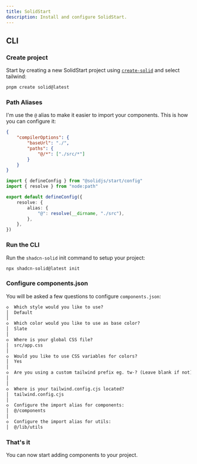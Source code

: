 ```yaml
---
title: SolidStart
description: Install and configure SolidStart.
---
```


## CLI

<Steps>

### Create project

Start by creating a new SolidStart project using [`create-solid`](https://github.com/solidjs/solid-start?tab=readme-ov-file#getting-started) and select tailwind:

```bash
pnpm create solid@latest
```

### Path Aliases

I'm use the `@` alias to make it easier to import your components. This is how you can configure it:

```json title="tsconfig.json"{3-6}
{
	"compilerOptions": {
		"baseUrl": "./",
		"paths": {
			"@/*": ["./src/*"]
		}
	}
}
```

```ts title="vite.config.ts"{5-9}
import { defineConfig } from "@solidjs/start/config"
import { resolve } from "node:path"

export default defineConfig({
	resolve: {
		alias: {
			"@": resolve(__dirname, "./src"),
		},
	},
})
```

### Run the CLI

Run the `shadcn-solid` init command to setup your project:

```bash
npx shadcn-solid@latest init
```

### Configure components.json

You will be asked a few questions to configure `components.json`:

```txt
◇  Which style would you like to use?
│  Default
│
◇  Which color would you like to use as base color?
│  Slate
│
◇  Where is your global CSS file?
│  src/app.css
│
◇  Would you like to use CSS variables for colors?
│  Yes
│
◇  Are you using a custom tailwind prefix eg. tw-? (Leave blank if not)
│
│
◇  Where is your tailwind.config.cjs located?
│  tailwind.config.cjs
│
◇  Configure the import alias for components:
│  @/components
│
◇  Configure the import alias for utils:
│  @/lib/utils
```

### That's it

You can now start adding components to your project.

</Steps>
